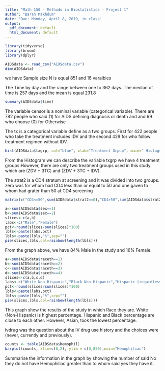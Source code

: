 ```yaml
---
title: "Math 150 - Methods in Biostatistics - Project 1"
author: "Barah Makhdum"
date: 'Due: Monday, April 8, 2019, in class'
output:
  pdf_document: default
  html_document: default
---
```



```r
library(tidyverse)
library(broom)
library(dplyr)

AIDSdata <- read_csv("AIDSdata.csv")
dim(AIDSdata)
```

we have Sample size N is equal 851 and 16 varaibles

The Time by day and the range between one to 362 days.
The median of time is 257 days and the mean is equal 231.8 

```r
summary(AIDSdata$time)
```


The variable censor is a nominal variable (categorical variable).
There are 782 people who said (1) for AIDS defining diagnosis or death and and 69 who choose (0) for Otherwise

The tx is a categorical variable define as a two groups. First  for 422 people who take the treatment includes IDV and the second 429 for who follow treatment regimen without IDV.

 
```r
hist(AIDSdata$txgrp, col="blue", xlab="Treatment Grpup", main=" Histogram",ylim =c(0,500), labels = TRUE)

```
From the Histogram we can describe the variable txgrp
we have 4 treatment groups.However, there are only two treatment groups used in this study. which are  (ZDV + 3TC) and (ZDV + 3TC + IDV).

The strat2 is a  CD4 stratum at screening and it was divided into two groups.
zero was for whom had CD4 less than or equal to 50 and one gaven to whom had grater than 50 at CD4 screening 

```r
matrix(c("CD4<=50",sum(AIDSdata$strat2==0),"CD4>50",sum(AIDSdata$strat2==1)),ncol=2,byrow=TRUE)
```

```r
a<-sum(AIDSdata$sex==1)
b<-sum(AIDSdata$sex==2)
slices<-c(a,b)
labs<-c("Male","Female")
pct<-round(slices/sum(slices)*100)
lbls<-paste(labs,pct)
lbls<-paste(lbls,"%",sep="")
pie(slices,lbls,col=rainbow(length(lbls)))
```
From the graph above, we have 84% Male in the study and 16%  Female.
```r
a<-sum(AIDSdata$raceth==1)
b<-sum(AIDSdata$raceth==2)
c<-sum(AIDSdata$raceth==3)
d<-sum(AIDSdata$raceth==4)
slices<-c(a,b,c,d)
labs<-c("White Non-Hispanic","Black Non-Hispanic","Hispanic (regardless of race)","Asian, Pacific Islander","American Indian, Alaskan Native","Other/unknown")
pct<-round(slices/sum(slices)*100)
lbls<-paste(labs,pct)
lbls<-paste(lbls,"%",sep="")
pie(slices,lbls,col=rainbow(length(lbls)))
```
This graph show the results of the study in which Race they are. White (Non-Hispanic) is highest percentage. Hispanic and Black percentage are close to each other.  However, Asian, took the lowest percentage.

ivdrug was the question about the IV drug use history and the choices were (never, currently and previously).

```r
counts <- table(AIDSdata$hemophil)
barplot(counts, xlim=c(0,2), ylim = c(0,850),main="Hemophiliac")
```

Summarise the information in the graph by showing the number of said No they do not have Hemophiliac greater than to whom said yes they have it.
